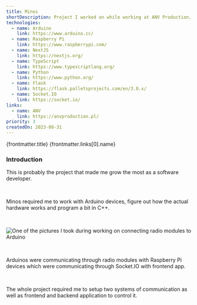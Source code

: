 ```yaml
---
title: Minos
shortDescription: Project I worked on while working at ANV Production. I was responsible for creating a whole ecosystem of wirelessly communicating devices.
technologies:
  - name: Arduino
    link: https://www.arduino.cc/
  - name: Raspberry Pi
    link: https://www.raspberrypi.com/
  - name: NextJS
    link: https://nextjs.org/
  - name: TypeScript
    link: https://www.typescriptlang.org/
  - name: Python
    link: https://www.python.org/
  - name: Flask
    link: https://flask.palletsprojects.com/en/3.0.x/
  - name: Socket.IO
    link: https://socket.io/
links:
  - name: ANV
    link: https://anvproduction.pl/
priority: 3
createdOn: 2023-08-31
---
```




<ProjectHeader>
  <slot slot='headerTitle'>{frontmatter.title}</slot>
  <slot slot='linkContent'>
    <Link href={frontmatter.links[0].link}>
      <BriefcaseBusiness />
      {frontmatter.links[0].name}
    </Link>
  </slot>
</ProjectHeader>

<ProjectDateHeader
  createdOn={frontmatter.createdOn}
  updatedOn={frontmatter.updatedOn}
/>

### Introduction

This is probably the project that made me grow the most as a software developer.

<br />

Minos required me to work with Arduino devices, figure out how the actual hardware works and program a bit in C++.

<br />

![One of the pictures I took during working on connecting radio modules to Arduino](/src/assets/minos.jpg)

<br />

Arduinos were communicating through radio modules with Raspberry Pi devices which were communicating through Socket.IO with frontend app.

<br />

The whole project required me to setup two systems of communication as well as frontend and backend application to control it.
